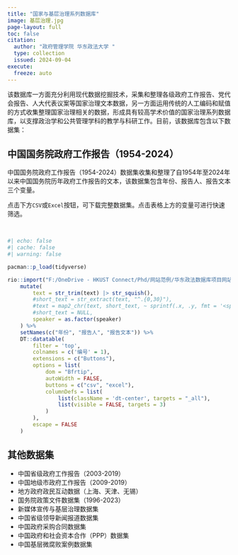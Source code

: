 ```yaml
---
title: "国家与基层治理系列数据库"
image: 基层治理.jpg
page-layout: full
toc: false
citation:
  author: "政府管理学院 华东政法大学 "
  type: collection
  issued: 2024-09-04
execute: 
  freeze: auto
---
```


该数据库一方面充分利用现代数据挖掘技术，采集和整理各级政府工作报告、党代会报告、人大代表议案等国家治理文本数据，另一方面运用传统的人工编码和赋值的方式收集整理国家治理相关的数据，形成具有较高学术价值的国家治理系列数据库，以支撑政治学和公共管理学科的教学与科研工作。目前，该数据库包含以下数据集：

::: {.panel-tabset align="left"}
## 中国国务院政府工作报告（1954-2024）

中国国务院政府工作报告（1954-2024）数据集收集和整理了自1954年至2024年以来中国国务院历年政府工作报告的文本，该数据集包含年份、报告人、报告文本三个变量。

点击下方`CSV`或`Excel`按钮，可下载完整数据集。点击表格上方的变量可进行快速筛选。

<br>

```r
#| echo: false
#| cache: false
#| warning: false

pacman::p_load(tidyverse)

rio::import("F:/OneDrive - HKUST Connect/Phd/网站范例/华东政法数据库项目网站/data_for_coding/GovernmentReport(1954-2024).xlsx", setclass = "tibble") %>% 
    mutate(
        text = str_trim(text) |> str_squish(),
        #short_text = str_extract(text, "^.{0,30}"),
        #text = map2_chr(text, short_text, ~ sprintf(.x, .y, fmt = '<span title="%s">%s...</span>')),
        #short_text = NULL,
        speaker = as.factor(speaker)
    ) %>% 
    setNames(c("年份", "报告人", "报告文本")) %>%
    DT::datatable(
        filter = 'top',
        colnames = c('编号' = 1),
        extensions = c("Buttons"),
        options = list(
            dom = "Bfrtip",
            autoWidth = FALSE,
            buttons = c("csv", "excel"),
            columnDefs = list(
                list(className = 'dt-center', targets = "_all"),
                list(visible = FALSE, targets = 3)
            )
        ),
        escape = FALSE
    )
```

## 其他数据集
- 中国省级政府工作报告（2003-2019）
- 中国地级市政府工作报告（2009-2019）
- 地方政府政民互动数据（上海、天津、无锡）
- 国务院政策文件数据集（1996-2023）
- 新媒体宣传与基层治理数据集
- 中国省级领导新闻报道数据集
- 中国政府采购合同数据集
- 中国政府和社会资本合作（PPP）数据集
- 中国基层微腐败案例数据集
:::
